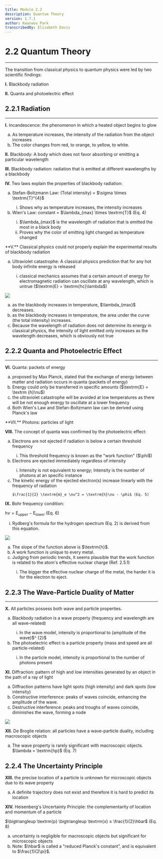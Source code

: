 ```yaml
---
title: Module 2.2
description: Quantum Theory
version: 1.7.1
author: Kwanwoo Park
transcribedBy: Elizabeth Davis
---
```


# 2.2 Quantum Theory

---

The transition from classical physics to quantum physics were led by two scientific findings:

**I.** Blackbody radiation

**II.** Quanta and photoelectric effect

## 2.2.1 Radiation

---

**I.** Incandescence: the phenomenon in which a heated object begins to glow

<ol type="a">
  <li>
    As temperature increases, the intensity of the radiation from the object
    increases
  </li>
  <li>The color changes from red, to orange, to yellow, to white.</li>
</ol>

**II.** Blackbody: A body which does not favor absorbing or emitting a particular
wavelength

**III.** Blackbody radiation: radiation that is emitted at different wavelengths by a blackbody

**IV.** Two laws explain the properties of blackbody radiation:

<ol type="a">
  <li>
    Stefan-Boltzmann Law: (Total intensity) = $\sigma \times \textrm{T}^{4}$
  </li>
  <ol type="i">
    <li>Shows why as temperature increases, the intensity increases</li>
  </ol>
  <li>
    Wien's Law: constant = $\lambda_{max} \times \textrm{T}$ (Eq. 4)
  </li>
  <ol type="i">
    <li>
      $\lambda_{max}$ is the wavelength of radiation that is emitted the most in
      a black body
    </li>
    <li>
      Proves why the color of emitting light changed as temperature changed
    </li>
  </ol>
</ol>
**V.** Classical physics could not properly explain the experimental results of blackbody
radiation

<ol type="a">
  <li>
    Ultraviolet catastrophe: A classical physics prediction that for any hot
    body infinite energy is released
  </li>
  <ol type="i">
    <li>
      classical mechanics assumes that a certain amount of energy for
      electromagnetic radiation can oscillate at any wavelength, which is untrue
      ($\textrm{E} = \textrm{hc}\lambda$)
    </li>
  </ol>
</ol>

<img src="https://i.imgur.com/2MO2zKV.png" />

<ol type="a">
  <li>as the blackbody increases in temperature, $\lambda_{max}$ decreases.</li>
  <li>
    as the blackbody increases in temperature, the area under the curve (the
    total intensity) increases.
  </li>
  <li>
    Because the wavelength of radiation does not determine its energy in
    classical physics, the intensity of light emitted only increases as the
    wavelength decreases, which is obviously not true
  </li>
</ol>

## 2.2.2 Quanta and Photoelectric Effect

---

**VI.** Quanta: packets of energy

<ol type="a">
  <li>
    proposed by Max Planck, stated that the exchange of energy between matter
    and radiation occurs in quanta (packets of energy)
  </li>
  <li>
    Energy could only be transferred in specific amounts ($\textrm{E} = \textrm
    {h}\nu$)
  </li>
  <li>
    the ultraviolet catastrophe will be avoided at low temperatures as there
    will be not enough energy to oscillate at a lower frequency
  </li>
  <li>
    Both Wien's Law and Stefan-Boltzmann law can be derived using Planck's law
  </li>
</ol>
**VII.** Photons: particles of light

**VIII.** The concept of quanta was confirmed by the photoelectric effect:

<ol type="a">
  <li>
    Electrons are not ejected if radiation is below a certain threshold frequency
  </li>
    <ol type="i">
      <li>
        This threshold frequency is known as the "work function" ($\phi$)
      </li>
    </ol>
  <li>
    Electrons are ejected immediately regardless of intensity
  </li>
    <ol type="i">
      <li> 
        Intensity is not equivalent to energy; Intensity is the number of photons at an
        specific instance
      </li>
    </ol>
  <li>
    The kinetic energy of the ejected electron(s) increase linearly with the frequency of
    radiation

    $\frac{1}{2} \textrm{m}_e \nu^2 = \textrm{h}\nu - \phi$ (Eq. 5)

  </li>
</ol>

**IX.** Bohr frequency condition:

$\textrm{h}\nu = \textrm{E}_{upper} - \textrm{E}_{lower}$ (Eq. 6)

<ol type="i">
  <li>
    Rydberg's formula for the hydrogen spectrum (Eq. 2) is derived from this
    equation.
  </li>
</ol>

<img src="https://i.imgur.com/Ej6y4jO.png" />

<ol type="a">
  <li>The slope of the function above is $\textrm{h}$.</li>
  <li>A work function is unique to every metal.</li>
  <li>
    Judging from periodic trends, it seems plausible that the work function is
    related to the atom's effective nuclear charge (Ref. 2.5.1)
  </li>
  <ol type="i">
    <li>
      The bigger the effective nuclear charge of the metal, the harder it is for
      the electron to eject.
    </li>
  </ol>
</ol>

## 2.2.3 The Wave-Particle Duality of Matter

---

**X.** All particles possess both wave and particle properties.

<ol type="a">
  <li>
    Blackbody radiation is a wave property (frequency and wavelength are all
    wave-related)
  </li>
  <ol type="i">
    <li>
      In the wave model, intensity is proportional to (amplitude of the wave)$^
      {2}$
    </li>
  </ol>
  <li>
    The photoelectric effect is a particle property (mass and speed are all
    particle-related)
  </li>
  <ol type="i">
    <li>
      In the particle model, intensity is proportional to the number of photons
      present
    </li>
  </ol>
</ol>

**XI.** Diffraction: pattern of high and low intensities generated by an object in the path of a ray of light

<ol type="a">
  <li>
    Diffraction patterns have light spots (high intensity) and dark spots (low
    intensity)
  </li>
  <li>
    Constructive interference: peaks of waves coincide, enhancing the amplitude
    of the wave.
  </li>
  <li>
    Destructive interference: peaks and troughs of waves coincide, diminishes
    the wave, forming a node
  </li>
</ol>

<img src="https://i.imgur.com/CamOdAU.png" />

**XII.** De Broglie relation: all particles have a wave-particle duality, including macroscopic objects

<ol type="a">
  <li>
    The wave property is rarely significant with macroscopic objects. $\lambda =
    \textrm{hp}$ (Eq. 7)
  </li>
</ol>

## 2.2.4 The Uncertainty Principle

**XIII.** the precise location of a particle is unknown for microscopic objects due to its wave property

<ol type="a">
  <li>
    A definite trajectory does not exist and therefore it is hard to predict its
    location
  </li>
</ol>

**XIV.** Heisenberg's Uncertainty Principle: the complementarity of location and momentum of a particle

$\bigtriangleup \textrm{p} \bigtriangleup \textrm{x} ≥ \frac{1}{2}\hbar$ (Eq. 8)

<ol type="a">
  <li>
    uncertainty is negligible for macroscopic objects but significant for microscopic objects
  </li>
  <li>
    Note: $\hbar$ is called a "reduced Planck's constant”, and is equivalent to $\frac{1}{2\pi}$.
  </li>
</ol>
